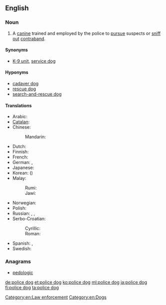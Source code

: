 ==English==
{{wikipedia}}

===Noun===
{{en-noun|head=[[police]] [[dog]]}}

# A [[canine]] trained and employed by the police to [[pursue]] suspects or [[sniff out]] [[contraband]].

====Synonyms====
* [[K-9 unit]], [[service dog]]

====Hyponyms====
* [[cadaver dog]]
* [[rescue dog]]
* [[search-and-rescue dog]]

====Translations====
{{trans-top|trained dog for police work}}
* Arabic: {{t-|ar|كلب بوليسي|m|tr=kalb buliisiy|sc=Arab}}
* [[Catalan]]: {{t-|ca|gos policia|m}}
* Chinese:
*: Mandarin: {{t|cmn|警犬|tr=jǐngquǎn|sc=Hani}}
* Dutch: {{t+|nl|politiehond}}
* Finnish: {{t+|fi|poliisikoira}}
* French: {{t-|fr|chien policier}}
* German: {{t-|de|Diensthund}}, {{t+|de|Polizeihund|m}}
* Japanese: {{t-|ja|警察犬|tr=けいさつけん, keisatsuken}}
* Korean: {{t-|ko|경찰견|tr=gyeongchalgyeon|sc=Kore}} ({{t+|ko|警察犬|sc=Kore}})
* Malay:
*: Rumi: {{t-|ms|anjing polis}}
*: Jawi: {{t-|ms|انجيڠ ڤوليس|sc=Arab}}
{{trans-mid}}
* Norwegian: {{t-|no|politihund}}
* Polish: {{t+|pl|pies policyjny|m}}
* Russian: {{t-|ru|полицейская собака|f|tr=policéjskaja sobáka|sc=Cyrl}}, {{t-|ru|милицейская собака|f|tr=milicéjskaja sobáka|sc=Cyrl}} {{qualifier|USSR, Russia before 2011 rebranding}}, {{t-|ru|служебная собака|f|tr=služébnaja sobáka|sc=Cyrl}}
* Serbo-Croatian:
*: Cyrillic: {{t-|sh|полицијски пас|m}}
*: Roman: {{t-|sh|policijski pas|m}}
* Spanish: {{t-|es|perro policía|m}}, {{t-|es|perro policial|m}}
* Swedish: {{t-|sv|polishund|c}}
{{trans-bottom}}

===Anagrams===
* [[pedologic#English|pedologic]]

[[Category:en:Law enforcement]]
[[Category:en:Dogs]]

[[de:police dog]]
[[et:police dog]]
[[ko:police dog]]
[[ml:police dog]]
[[ja:police dog]]
[[fi:police dog]]
[[ta:police dog]]